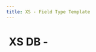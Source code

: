```yaml
---
title: XS - Field Type Template
---
```


# <img src="../assets/docuBadge (11).png" alt="" data-size="line" /> XS DB -  <a href="#xs-streaming-api-request" id="xs-streaming-api-request"></a>
